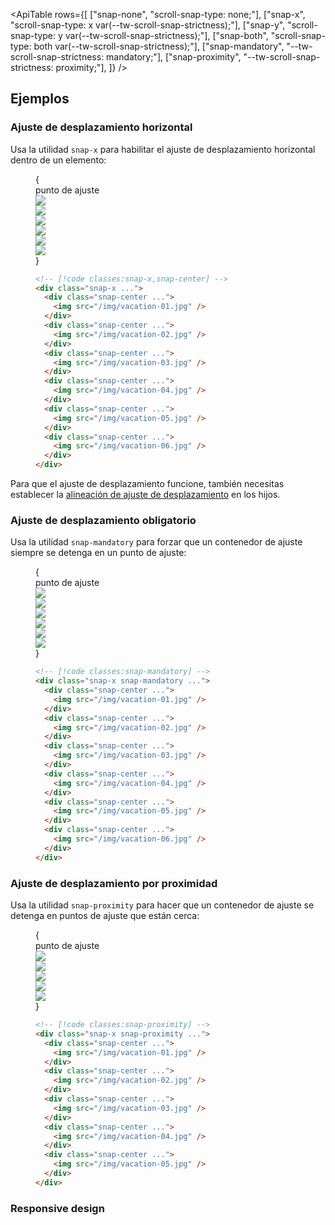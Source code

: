 

<ApiTable
  rows={[
    ["snap-none", "scroll-snap-type: none;"],
    ["snap-x", "scroll-snap-type: x var(--tw-scroll-snap-strictness);"],
    ["snap-y", "scroll-snap-type: y var(--tw-scroll-snap-strictness);"],
    ["snap-both", "scroll-snap-type: both var(--tw-scroll-snap-strictness);"],
    ["snap-mandatory", "--tw-scroll-snap-strictness: mandatory;"],
    ["snap-proximity", "--tw-scroll-snap-strictness: proximity;"],
  ]}
/>

## Ejemplos

### Ajuste de desplazamiento horizontal

Usa la utilidad `snap-x` para habilitar el ajuste de desplazamiento horizontal dentro de un elemento:

<Figure hint="Desplázate en la cuadrícula de imágenes para ver el comportamiento esperado">

<Example padding={false}>
  {
    <div className="relative">
      <div className="mb-6 ml-[50%] flex items-end justify-start pt-10">
        <div className="dark:highlight-white/10 ml-2 rounded bg-indigo-50 px-1.5 font-mono text-[0.625rem] leading-6 text-indigo-600 ring-1 ring-indigo-600 ring-inset dark:bg-indigo-500 dark:text-white dark:ring-0">
          punto de ajuste
        </div>
        <div className="absolute top-0 bottom-0 left-1/2 border-l border-indigo-500"></div>
      </div>
      <div className="relative flex w-full snap-x gap-6 overflow-x-auto pb-14">
        <div className="shrink-0 snap-center">
          <div className="w-4 shrink-0 sm:w-37"></div>
        </div>
        <div className="shrink-0 snap-center first:pl-8 last:pr-8">
          <img
            className="h-40 w-80 shrink-0 rounded-lg bg-white"
            src="https://images.unsplash.com/photo-1604999565976-8913ad2ddb7c?ixlib=rb-1.2.1&ixid=MnwxMjA3fDB8MHxwaG90by1wYWdlfHx8fGVufDB8fHx8&auto=format&fit=crop&w=320&h=160&q=80"
          />
        </div>
        <div className="shrink-0 snap-center first:pl-8 last:pr-8">
          <img
            className="h-40 w-80 shrink-0 rounded-lg bg-white"
            src="https://images.unsplash.com/photo-1540206351-d6465b3ac5c1?ixlib=rb-1.2.1&ixid=MnwxMjA3fDB8MHxwaG90by1wYWdlfHx8fGVufDB8fHx8&auto=format&fit=crop&w=320&h=160&q=80"
          />
        </div>
        <div className="shrink-0 snap-center first:pl-8 last:pr-8">
          <img
            className="h-40 w-80 shrink-0 rounded-lg bg-white"
            src="https://images.unsplash.com/photo-1622890806166-111d7f6c7c97?ixlib=rb-1.2.1&ixid=MnwxMjA3fDB8MHxwaG90by1wYWdlfHx8fGVufDB8fHx8&auto=format&fit=crop&w=320&h=160&q=80"
          />
        </div>
        <div className="shrink-0 snap-center first:pl-8 last:pr-8">
          <img
            className="h-40 w-80 shrink-0 rounded-lg bg-white"
            src="https://images.unsplash.com/photo-1590523277543-a94d2e4eb00b?ixlib=rb-1.2.1&ixid=MnwxMjA3fDB8MHxwaG90by1wYWdlfHx8fGVufDB8fHx8&auto=format&fit=crop&w=320&h=160&q=80"
          />
        </div>
        <div className="shrink-0 snap-center first:pl-8 last:pr-8">
          <img
            className="h-40 w-80 shrink-0 rounded-lg bg-white"
            src="https://images.unsplash.com/photo-1575424909138-46b05e5919ec?ixlib=rb-1.2.1&ixid=MnwxMjA3fDB8MHxwaG90by1wYWdlfHx8fGVufDB8fHx8&auto=format&fit=crop&w=320&h=160&q=80"
          />
        </div>
        <div className="shrink-0 snap-center first:pl-8 last:pr-8">
          <img
            className="h-40 w-80 shrink-0 rounded-lg bg-white"
            src="https://images.unsplash.com/photo-1559333086-b0a56225a93c?ixlib=rb-1.2.1&ixid=MnwxMjA3fDB8MHxwaG90by1wYWdlfHx8fGVufDB8fHx8&auto=format&fit=crop&w=320&h=160&q=80"
          />
        </div>
        <div className="shrink-0 snap-center">
          <div className="w-4 shrink-0 sm:w-37"></div>
        </div>
      </div>
    </div>
  }
</Example>

```html
<!-- [!code classes:snap-x,snap-center] -->
<div class="snap-x ...">
  <div class="snap-center ...">
    <img src="/img/vacation-01.jpg" />
  </div>
  <div class="snap-center ...">
    <img src="/img/vacation-02.jpg" />
  </div>
  <div class="snap-center ...">
    <img src="/img/vacation-03.jpg" />
  </div>
  <div class="snap-center ...">
    <img src="/img/vacation-04.jpg" />
  </div>
  <div class="snap-center ...">
    <img src="/img/vacation-05.jpg" />
  </div>
  <div class="snap-center ...">
    <img src="/img/vacation-06.jpg" />
  </div>
</div>
```

</Figure>

Para que el ajuste de desplazamiento funcione, también necesitas establecer la [alineación de ajuste de desplazamiento](/docs/scroll-snap-align) en los hijos.

### Ajuste de desplazamiento obligatorio

Usa la utilidad `snap-mandatory` para forzar que un contenedor de ajuste siempre se detenga en un punto de ajuste:

<Figure hint="Desplázate en la cuadrícula de imágenes para ver el comportamiento esperado">

<Example padding={false}>
  {
    <div className="relative">
      <div className="mb-6 ml-[50%] flex items-end justify-start pt-10">
        <div className="dark:highlight-white/10 ml-2 rounded bg-indigo-50 px-1.5 font-mono text-[0.625rem] leading-6 text-indigo-600 ring-1 ring-indigo-600 ring-inset dark:bg-indigo-500 dark:text-white dark:ring-0">
          punto de ajuste
        </div>
        <div className="absolute top-0 bottom-0 left-1/2 border-l border-indigo-500"></div>
      </div>
      <div className="relative flex w-full snap-x snap-mandatory gap-6 overflow-x-auto pb-14">
        <div className="shrink-0 snap-center">
          <div className="w-4 shrink-0 sm:w-37"></div>
        </div>
        <div className="shrink-0 snap-center first:pl-8 last:pr-8">
          <img
            className="h-40 w-80 shrink-0 rounded-lg bg-white"
            src="https://images.unsplash.com/photo-1604999565976-8913ad2ddb7c?ixlib=rb-1.2.1&ixid=MnwxMjA3fDB8MHxwaG90by1wYWdlfHx8fGVufDB8fHx8&auto=format&fit=crop&w=320&h=160&q=80"
          />
        </div>
        <div className="shrink-0 snap-center first:pl-8 last:pr-8">
          <img
            className="h-40 w-80 shrink-0 rounded-lg bg-white"
            src="https://images.unsplash.com/photo-1540206351-d6465b3ac5c1?ixlib=rb-1.2.1&ixid=MnwxMjA3fDB8MHxwaG90by1wYWdlfHx8fGVufDB8fHx8&auto=format&fit=crop&w=320&h=160&q=80"
          />
        </div>
        <div className="shrink-0 snap-center first:pl-8 last:pr-8">
          <img
            className="h-40 w-80 shrink-0 rounded-lg bg-white"
            src="https://images.unsplash.com/photo-1622890806166-111d7f6c7c97?ixlib=rb-1.2.1&ixid=MnwxMjA3fDB8MHxwaG90by1wYWdlfHx8fGVufDB8fHx8&auto=format&fit=crop&w=320&h=160&q=80"
          />
        </div>
        <div className="shrink-0 snap-center first:pl-8 last:pr-8">
          <img
            className="h-40 w-80 shrink-0 rounded-lg bg-white"
            src="https://images.unsplash.com/photo-1590523277543-a94d2e4eb00b?ixlib=rb-1.2.1&ixid=MnwxMjA3fDB8MHxwaG90by1wYWdlfHx8fGVufDB8fHx8&auto=format&fit=crop&w=320&h=160&q=80"
          />
        </div>
        <div className="shrink-0 snap-center first:pl-8 last:pr-8">
          <img
            className="h-40 w-80 shrink-0 rounded-lg bg-white"
            src="https://images.unsplash.com/photo-1575424909138-46b05e5919ec?ixlib=rb-1.2.1&ixid=MnwxMjA3fDB8MHxwaG90by1wYWdlfHx8fGVufDB8fHx8&auto=format&fit=crop&w=320&h=160&q=80"
          />
        </div>
        <div className="shrink-0 snap-center first:pl-8 last:pr-8">
          <img
            className="h-40 w-80 shrink-0 rounded-lg bg-white"
            src="https://images.unsplash.com/photo-1559333086-b0a56225a93c?ixlib=rb-1.2.1&ixid=MnwxMjA3fDB8MHxwaG90by1wYWdlfHx8fGVufDB8fHx8&auto=format&fit=crop&w=320&h=160&q=80"
          />
        </div>
        <div className="shrink-0 snap-center">
          <div className="w-4 shrink-0 sm:w-37"></div>
        </div>
      </div>
    </div>
  }
</Example>

```html
<!-- [!code classes:snap-mandatory] -->
<div class="snap-x snap-mandatory ...">
  <div class="snap-center ...">
    <img src="/img/vacation-01.jpg" />
  </div>
  <div class="snap-center ...">
    <img src="/img/vacation-02.jpg" />
  </div>
  <div class="snap-center ...">
    <img src="/img/vacation-03.jpg" />
  </div>
  <div class="snap-center ...">
    <img src="/img/vacation-04.jpg" />
  </div>
  <div class="snap-center ...">
    <img src="/img/vacation-05.jpg" />
  </div>
  <div class="snap-center ...">
    <img src="/img/vacation-06.jpg" />
  </div>
</div>
```

</Figure>

### Ajuste de desplazamiento por proximidad

Usa la utilidad `snap-proximity` para hacer que un contenedor de ajuste se detenga en puntos de ajuste que están cerca:

<Figure hint="Desplázate en la cuadrícula de imágenes para ver el comportamiento esperado">

<Example padding={false}>
  {
    <div className="relative">
      <div className="mb-6 ml-[50%] flex items-end justify-start pt-10">
        <div className="dark:highlight-white/10 ml-2 rounded bg-indigo-50 px-1.5 font-mono text-[0.625rem] leading-6 text-indigo-600 ring-1 ring-indigo-600 ring-inset dark:bg-indigo-500 dark:text-white dark:ring-0">
          punto de ajuste
        </div>
        <div className="absolute top-0 bottom-0 left-1/2 border-l border-indigo-500"></div>
      </div>
      <div className="relative flex w-full snap-x snap-proximity gap-6 overflow-x-auto pb-14">
        <div className="shrink-0 snap-center">
          <div className="w-4 shrink-0 sm:w-37"></div>
        </div>
        <div className="shrink-0 snap-center first:pl-8 last:pr-8">
          <img
            className="h-40 w-80 shrink-0 rounded-lg bg-white"
            src="https://images.unsplash.com/photo-1604999565976-8913ad2ddb7c?ixlib=rb-1.2.1&ixid=MnwxMjA3fDB8MHxwaG90by1wYWdlfHx8fGVufDB8fHx8&auto=format&fit=crop&w=320&h=160&q=80"
          />
        </div>
        <div className="shrink-0 snap-center first:pl-8 last:pr-8">
          <img
            className="h-40 w-80 shrink-0 rounded-lg bg-white"
            src="https://images.unsplash.com/photo-1540206351-d6465b3ac5c1?ixlib=rb-1.2.1&ixid=MnwxMjA3fDB8MHxwaG90by1wYWdlfHx8fGVufDB8fHx8&auto=format&fit=crop&w=320&h=160&q=80"
          />
        </div>
        <div className="shrink-0 snap-center first:pl-8 last:pr-8">
          <img
            className="h-40 w-80 shrink-0 rounded-lg bg-white"
            src="https://images.unsplash.com/photo-1622890806166-111d7f6c7c97?ixlib=rb-1.2.1&ixid=MnwxMjA3fDB8MHxwaG90by1wYWdlfHx8fGVufDB8fHx8&auto=format&fit=crop&w=320&h=160&q=80"
          />
        </div>
        <div className="shrink-0 snap-center first:pl-8 last:pr-8">
          <img
            className="h-40 w-80 shrink-0 rounded-lg bg-white"
            src="https://images.unsplash.com/photo-1590523277543-a94d2e4eb00b?ixlib=rb-1.2.1&ixid=MnwxMjA3fDB8MHxwaG90by1wYWdlfHx8fGVufDB8fHx8&auto=format&fit=crop&w=320&h=160&q=80"
          />
        </div>
        <div className="shrink-0 snap-center first:pl-8 last:pr-8">
          <img
            className="h-40 w-80 shrink-0 rounded-lg bg-white"
            src="https://images.unsplash.com/photo-1575424909138-46b05e5919ec?ixlib=rb-1.2.1&ixid=MnwxMjA3fDB8MHxwaG90by1wYWdlfHx8fGVufDB8fHx8&auto=format&fit=crop&w=320&h=160&q=80"
          />
        </div>
        <div className="shrink-0 snap-center">
          <div className="w-4 shrink-0 sm:w-37"></div>
        </div>
      </div>
    </div>
  }
</Example>

```html
<!-- [!code classes:snap-proximity] -->
<div class="snap-x snap-proximity ...">
  <div class="snap-center ...">
    <img src="/img/vacation-01.jpg" />
  </div>
  <div class="snap-center ...">
    <img src="/img/vacation-02.jpg" />
  </div>
  <div class="snap-center ...">
    <img src="/img/vacation-03.jpg" />
  </div>
  <div class="snap-center ...">
    <img src="/img/vacation-04.jpg" />
  </div>
  <div class="snap-center ...">
    <img src="/img/vacation-05.jpg" />
  </div>
</div>
```

</Figure>

### Responsive design

<ResponsiveDesign property="scroll-snap-type" defaultClass="snap-none" featuredClass="snap-x" />
